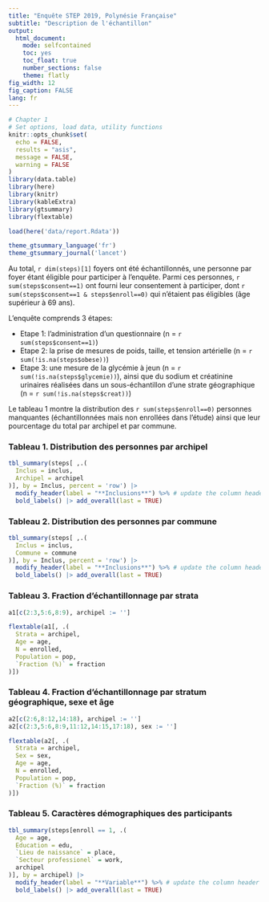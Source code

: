```yaml
--- 
title: "Enquête STEP 2019, Polynésie Française"
subtitle: "Description de l'échantillon"
output:  
  html_document: 
    mode: selfcontained
    toc: yes 
    toc_float: true
    number_sections: false
    theme: flatly
fig_width: 12 
fig_caption: FALSE 
lang: fr
--- 
```


```r
# Chapter 1
# Set options, load data, utility functions 
knitr::opts_chunk$set(
  echo = FALSE,
  results = "asis",
  message = FALSE,
  warning = FALSE
)
library(data.table)
library(here)
library(knitr)
library(kableExtra)
library(gtsummary)
library(flextable)

load(here('data/report.Rdata'))

theme_gtsummary_language('fr')
theme_gtsummary_journal('lancet')

``` 

Au total, `r dim(steps)[1]` foyers ont été échantillonnés, une personne par foyer étant éligible pour participer à l'enquête. Parmi ces personnes, `r sum(steps$consent==1)` ont fourni leur consentement à participer, dont `r sum(steps$consent==1 & steps$enroll==0)` qui n'étaient pas éligibles (âge supérieur à 69 ans). 

L'enquête comprends 3 étapes:

* Etape 1: l'administration d'un questionnaire (n = `r sum(steps$consent==1)`)
* Etape 2: la prise de mesures de poids, taille, et tension artérielle (n = `r sum(!is.na(steps$obese))`)
* Etape 3: une mesure de la glycémie à jeun (n = `r sum(!is.na(steps$glycemie))`), ainsi que du sodium et créatinine urinaires réalisées dans un sous-échantillon d'une strate géographique (n = `r sum(!is.na(steps$creat))`)

Le tableau 1 montre la distribution des `r sum(steps$enroll==0)` personnes manquantes (échantillonnées mais non enrollées dans l'étude) ainsi que leur pourcentage du total par archipel et par commune.


### Tableau 1. Distribution des personnes par archipel

```r
tbl_summary(steps[ ,.(
  Inclus = inclus,
  Archipel = archipel
)], by = Inclus, percent = 'row') |>
  modify_header(label = "**Inclusions**") %>% # update the column header
  bold_labels() |> add_overall(last = TRUE) 

```


### Tableau 2. Distribution des personnes par commune

```r
tbl_summary(steps[ ,.(
  Inclus = inclus,
  Commune = commune
)], by = Inclus, percent = 'row') |>
  modify_header(label = "**Inclusions**") %>% # update the column header
  bold_labels() |> add_overall(last = TRUE) 

```



### Tableau 3. Fraction d'échantillonnage par strata 

```r
a1[c(2:3,5:6,8:9), archipel := '']

flextable(a1[, .(
  Strata = archipel,
  Age = age,
  N = enrolled,
  Population = pop,
  `Fraction (%)` = fraction
)])

```



### Tableau 4. Fraction d'échantillonnage par stratum géographique, sexe et âge 

```r
a2[c(2:6,8:12,14:18), archipel := '']
a2[c(2:3,5:6,8:9,11:12,14:15,17:18), sex := '']

flextable(a2[, .(
  Strata = archipel,
  Sex = sex,
  Age = age,
  N = enrolled,
  Population = pop,
  `Fraction (%)` = fraction
)])

```



### Tableau 5. Caractères démographiques des participants

```r
tbl_summary(steps[enroll == 1, .(
  Age = age,
  Education = edu,
  `Lieu de naissance` = place,
  `Secteur professionel` = work,
  archipel
)], by = archipel) |>
  modify_header(label = "**Variable**") %>% # update the column header
  bold_labels() |> add_overall(last = TRUE) 

```


